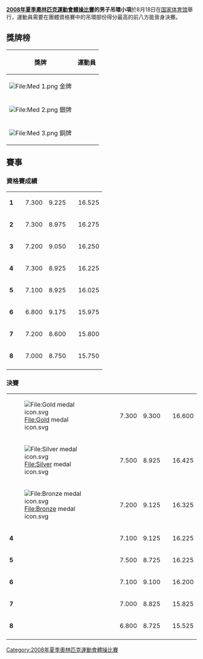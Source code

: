 {{2008年夏季奥林匹克运动会体操比赛}}
'''[[2008年夏季奧林匹克運動會體操比賽|2008年夏季奧林匹克運動會體操比賽]]的男子吊環小項'''於8月18日在[[国家体育馆|国家体育馆]]舉行，運動員需要在團體資格賽中的吊環部份得分最高的前八方能晉身決賽。

== 獎牌榜 ==
{| class="wikitable"
|- bgcolor="#efefef"
!align="center"|獎牌
!align="center"|運動員
|-
| bgcolor="gold" | [[File:Med_1.png|File:Med 1.png]] 金牌
|{{flagIOCathlete|[[陳一冰|陳一冰]]|CHN|2008年夏季}}
|-
| bgcolor="silver" | [[File:Med_2.png|File:Med 2.png]] 銀牌
|{{flagIOCathlete|[[楊威|楊威]]|CHN|2008年夏季}}
|-
| bgcolor="cc9966" |[[File:Med_3.png|File:Med 3.png]] 銅牌
|{{flagIOCathlete|[[亚历山大·沃罗比奥夫|亚历山大·沃罗比奥夫]]|UKR|2008年夏季}}
|}

== 賽事 ==
=== 資格賽成績 ===
{| {{AG-score}}
|-
| '''1'''
| {{flagIOCathlete|[[陳一冰|陳一冰]]|CHN|2008年夏季}}
| 7.300
| 9.225
| 
| 16.525
|-
| '''2'''
| {{flagIOCathlete|[[约尔丹·约夫切夫|约尔丹·约夫切夫]]|BUL|2008年夏季}}
| 7.300
| 8.975
| 
| 16.275
|-
| '''3'''
| {{flagIOCathlete|[[亚历山大·沃罗比奥夫|亚历山大·沃罗比奥夫]]|UKR|2008年夏季}}
| 7.200
| 9.050
| 
| 16.250
|-
| '''4'''
| {{flagIOCathlete|[[楊威|楊威]]|CHN|2008年夏季}}
| 7.300
| 8.925
| 
| 16.225
|-
| '''5'''
| {{flagIOCathlete|[[马泰奥·莫兰迪|马泰奥·莫兰迪]]|ITA|2008年夏季}}
| 7.100
| 8.925
| 
| 16.025
|-
| '''6'''
| {{flagIOCathlete|[[安德烈亚·科波利诺|安德烈亚·科波利诺]]|ITA|2008年夏季}}
| 6.800
| 9.175
| 
| 15.975
|-
| '''7'''
| {{flagIOCathlete|[[丹尼·皮涅罗·罗德里格斯|丹尼·皮涅罗·罗德里格斯]]|FRA|2008年夏季}}
| 7.200
| 8.600
| 
| 15.800
|-
| '''8'''
| {{flagIOCathlete|[[罗伯特·斯特内斯库|罗伯特·斯特内斯库]]|ROU|2008年夏季}}
| 7.000
| 8.750
| 
| 15.750
|-
|}

=== 決賽 ===
{| {{AG-score}}
|-
| [[File:Gold_medal_icon.svg|File:Gold medal icon.svg]]
| {{flagIOCathlete|[[陳一冰|陳一冰]]|CHN|2008年夏季}}
| 7.300
| 9.300
| 
| 16.600
|-
| [[File:Silver_medal_icon.svg|File:Silver medal icon.svg]]
| {{flagIOCathlete|[[楊威|楊威]]|CHN|2008年夏季}}
| 7.500
| 8.925
| 
| 16.425
|-
| [[File:Bronze_medal_icon.svg|File:Bronze medal icon.svg]]
| {{flagIOCathlete|[[亚历山大·沃罗比奥夫|亚历山大·沃罗比奥夫]]|UKR|2008年夏季}}
| 7.200
| 9.125
| 
| 16.325
|-
| '''4'''
| {{flagIOCathlete|[[安德烈亚·科波利诺|安德烈亚·科波利诺]]|ITA|2008年夏季}}
| 7.100
| 9.125
| 
| 16.225
|-
| '''5'''
| {{flagIOCathlete|[[丹尼·皮涅罗·罗德里格斯|丹尼·皮涅罗·罗德里格斯]]|FRA|2008年夏季}}
| 7.500
| 8.725
| 
| 16.225
|-
| '''6'''
| {{flagIOCathlete|[[马泰奥·莫兰迪|马泰奥·莫兰迪]]|ITA|2008年夏季}}
| 7.100
| 9.100
| 
| 16.200
|-
| '''7'''
| {{flagIOCathlete|[[罗伯特·斯特内斯库|罗伯特·斯特内斯库]]|ROU|2008年夏季}}
| 7.000
| 8.825
| 
| 15.825
|-
| '''8'''
| {{flagIOCathlete|[[约尔丹·约夫切夫|约尔丹·约夫切夫]]|BUL|2008年夏季}}
| 6.800
| 8.725
| 
| 15.525
|-
|}

[[Category:2008年夏季奧林匹克運動會體操比賽|Category:2008年夏季奧林匹克運動會體操比賽]]